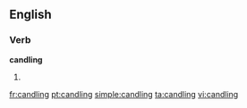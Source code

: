 ==English==

===Verb===
'''candling'''

# {{present participle of|candle}}

[[fr:candling]]
[[pt:candling]]
[[simple:candling]]
[[ta:candling]]
[[vi:candling]]